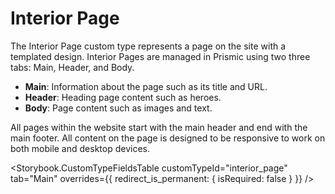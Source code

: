 

<Meta title="Interior Pages/About Interior Page Document Type" />

# Interior Page

The Interior Page custom type represents a page on the site with a templated
design. Interior Pages are managed in Prismic using two three tabs: Main,
Header, and Body.

- **Main**: Information about the page such as its title and URL.
- **Header**: Heading page content such as heroes.
- **Body**: Page content such as images and text.

All pages within the website start with the main header and end with the main
footer. All content on the page is designed to be responsive to work on both
mobile and desktop devices.

<Storybook.CustomTypeFieldsTable
  customTypeId="interior_page"
  tab="Main"
  overrides={{ redirect_is_permanent: { isRequired: false } }}
/>
